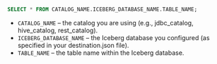 ```sql
SELECT * FROM CATALOG_NAME.ICEBERG_DATABASE_NAME.TABLE_NAME;
```

- `CATALOG_NAME` – the catalog you are using (e.g., jdbc_catalog, hive_catalog, rest_catalog).
- `ICEBERG_DATABASE_NAME` – the Iceberg database you configured (as specified in your destination.json file).
- `TABLE_NAME` – the table name within the Iceberg database.
